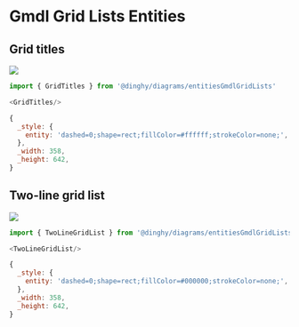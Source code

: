 
# Gmdl Grid Lists Entities


## Grid titles

<Tabs>
  <TabItem value="Preview">

![](./grid-titles.png#drawio)

  </TabItem>
  <TabItem value="Usage">
    
```js
import { GridTitles } from '@dinghy/diagrams/entitiesGmdlGridLists'

<GridTitles/>
```

  </TabItem>
  <TabItem value="Definition">
    
```js
{
  _style: {
    entity: 'dashed=0;shape=rect;fillColor=#ffffff;strokeColor=none;',
  },
  _width: 358,
  _height: 642,
}
```

  </TabItem>
</Tabs>


## Two-line grid list

<Tabs>
  <TabItem value="Preview">

![](./two-line-grid-list.png#drawio)

  </TabItem>
  <TabItem value="Usage">
    
```js
import { TwoLineGridList } from '@dinghy/diagrams/entitiesGmdlGridLists'

<TwoLineGridList/>
```

  </TabItem>
  <TabItem value="Definition">
    
```js
{
  _style: {
    entity: 'dashed=0;shape=rect;fillColor=#000000;strokeColor=none;',
  },
  _width: 358,
  _height: 642,
}
```

  </TabItem>
</Tabs>

